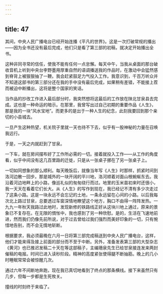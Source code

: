 ```yaml
---
---
---
```

title: 47
---




其间，中央人民广播电台已经开始连播《平凡的世界》。这是一次打破常规的播出——因为全书还没有最后完成，他们只是看了第三部的初稿，就决定开始播出全书。

这种非同寻常的信任，使我不能有任何一点怠懈。每天中午，当我从桌面的那台破收音机上听到中央台李野墨用厚重自然的语调播送我的作品时，在激动中会猛然感到脊背上被狠狠抽了一鞭。我会赶紧鼓足力气投入工作。我意识到，千百万听众并不知道这部书的第三部分还在我的手中没有最后完成，如果稍有差错，不能接上茬而被迫中断播出，这将是整个国家的笑话。

当作品的抄改工作进入最后部分时，我突然想将这最后的工作放在陕北甘泉县去完成。这也是一种命运的暗示。在那里，我曾写出过自己初期的重要作品《人生》，那是我的一块“风水宝地”。而更多的是出于一种人生的纪念，此刻我要回到那个亲切的小县城去。

一旦产生这种热望，机关院子里就一天也待不下去，似乎有一股神秘的力量在召唤我远行。

于是，一天之内就赶到了甘泉。

一下车，就在房间摆布好了工作所必需的一切。接着就投入工作——从工作的角度看，似乎中间没有这几百里路的迁徙，只是从一张桌子挪在了另一张桌子上。

一切如同想象的那么顺利。每天晚饭后，就像当年写《人生》时那样，抓紧时间到洛河边散一回步。那是城外的一块开阔的平川地，洛河顺着对面山根蜿蜒东去。我沿着河边地畔上的小路，像巡礼似的匆匆绕行而过。地里的玉米苗初来时还很小，我一天天在看着它们长大。从《人生》的写作到现在，我已经记不清有多少次走过了这条小路。这是一块永远不会忘记的土地，一条永远留在心间的小路。以后我每次北上路过甘泉，总要透过车窗深情地瞭望这个地方，胸口不由得一阵阵发热。一九九一年秋天我路过此地时，发现新修的铁路线正好从这块川地上通过，原来的景象已不复存在。在无限的惆怅中，我也感到了另一种欣慰。是的，生活在飞速地前进，然而我们仍像先前所说，对于过去曾给过我们强烈而美好印象的一切，只有惋惜地告别，而不会无情地斩断。

根据要求，我必须最晚在六月一日将第三部完成稿送到中央人民广播电台，这样，他们才能来得及接上前面的部分而不至于中断。另外，准备发表第三部的大型杂志《黄河》也已推迟发稿二十天在等这部稿子，主编珊泉先生已给甘泉接连发来两封催稿的电报。时间已进入读秒阶段。精神的高度紧张使得腿不断抽筋。晚上的几小时睡眠常常会被惊醒几次。

通过六年不间断地奔跑，现在我已真切地看到了终点的那条横线。接下来虽然只有几步，但每一步都是生死攸关。

撞线的时刻终于来临了。